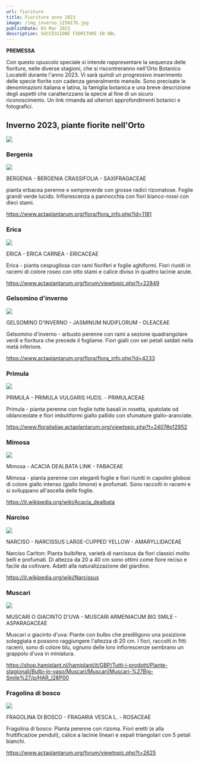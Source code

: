 ```yaml
---
url: fioriture
title: Fioriture anno 2023
image: /img_inverno_125017b.jpg
publishDate: 03 Mar 2023
description: SUCCESSIONE FIORITURE IN OBL
---
```

**PREMESSA**

Con questo opuscolo speciale si intende rappresentare la sequenza delle fioriture, nelle diverse stagioni, che si riscontreranno nell'Orto Botanico Locatelli durante l'anno 2023.
Vi sarà quindi un progressivo inserimento delle specie fiorite con cadenza generalmente mensile.
Sono precisate le denominazioni italiana e latina, la famiglia botanica e una breve descrizione degli aspetti che caratterizzano la specie al fine di un sicuro riconoscimento. Un link rimanda ad ulteriori approfondimenti botanici e fotografici.



## Inverno 2023, piante fiorite nell'Orto

![](IMG_inverno_125017b.jpg)

### Bergenia

![](IMG_Bergenia_212851.jpg)

BERGENIA - BERGENIA CRASSIFOLIA - SAXIFRAGACEAE

pianta erbacea perenne e sempreverde con grosse radici rizomatose. Foglie grandi verde lucido. Infiorescenza a pannocchia con fiori bianco-rosei con dieci stami.

https://www.actaplantarum.org/flora/flora_info.php?id=1181

### Erica

![](IMG_Erica_165423.jpg)

ERICA - ERICA CARNEA - ERICACEAE

Erica - pianta cespugliosa con rami fioriferi e foglie aghiformi. Fiori riuniti in racemi di colore roseo con otto stami e calice diviso in quattro lacinie acute.

https://www.actaplantarum.org/forum/viewtopic.php?t=22849

### Gelsomino d'inverno

![](IMG_6260-b.jpg)

GELSOMINO D'INVERNO - JASMINUM NUDIFLORUM - OLEACEAE

Gelsomino d'inverno - arbusto perenne con rami a sezione quadrangolare verdi e fioritura che precede il fogliame. Fiori gialli con sei petali saldati nella metà inferiore.

https://www.actaplantarum.org/flora/flora_info.php?id=4233

### Primula

![](IMG_6276-b.jpg)

PRIMULA - PRIMULA VULGARIS HUDS. - PRIMULACEAE

Primula - pianta perenne con foglie tutte basali in rosetta, spatolate od oblanceolate e fiori imbutiformi giallo pallido con sfumature giallo-aranciate.

https://www.floraitaliae.actaplantarum.org/viewtopic.php?t=2407#p12952

### Mimosa

![](IMG_Mimosa_165334.jpg)

Mimosa - ACACIA DEALBATA LINK - FABACEAE

Mimosa - pianta perenne con eleganti foglie e fiori riuniti in capolini globosi di colore giallo intenso (giallo limone) e profumati. Sono raccolti in racemi e si sviluppano all'ascella delle foglie.

https://it.wikipedia.org/wiki/Acacia_dealbata

### Narciso

![](IMG_6272-b-narciso.jpg)

NARCISO - NARCISSUS LARGE-CUPPED YELLOW - AMARYLLIDACEAE 

Narciso Carlton: Pianta bulbifera, varietà di narcissus da fiori classici molto belli e profumati. Di altezza da 20 a 40 cm sono ottimi come fiore reciso e facile da coltivare. Adatti alla naturalizzazione del giardino. 

https://it.wikipedia.org/wiki/Narcissus

### Muscari

![](IMG_6264-b-muscari.jpg)

MUSCARI O GIACINTO D'UVA - MUSCARI ARMENIACUM BIG SMILE - ASPARAGACEAE

Muscari o giacinto d'uva: Piante con bulbo che prediligono una posizione soleggiata e possono raggiungere l'altezza di 20 cm. I fiori, raccolti in fitti racemi, sono di colore blu, ognuno delle loro infiorescenze sembrano un grappolo d'uva in miniatura.

https://shop.hamiplant.nl/hamiplant/it/GBP/Tutti-i-prodotti/Piante-stagionali/Bulbi-in-vaso/Muscari/Muscari/Muscari-%27Big-Smile%27/p/HAR_I28P00

### Fragolina di bosco

![](Screens_fragolina.jpg)

FRAGOLINA DI BOSCO - FRAGARIA VESCA L. - ROSACEAE

Fragolina di bosco: Pianta perenne con rizoma. Fiori eretti (e alla fruttificazioe penduli), calice a lacinie lineari e sepali triangolari con 5 petali bianchi.

https://www.actaplantarum.org/forum/viewtopic.php?t=2625

